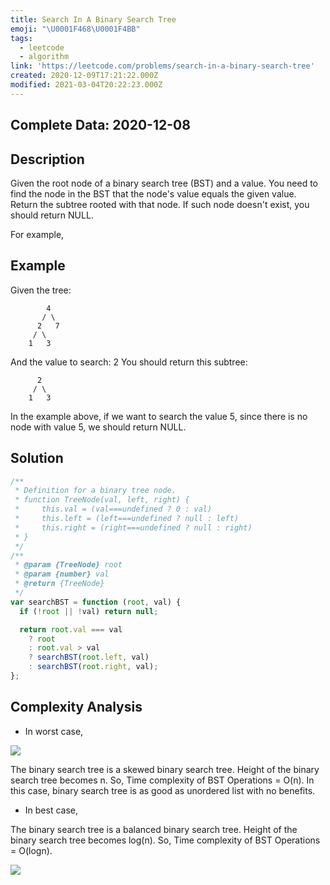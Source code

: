 ```yaml
---
title: Search In A Binary Search Tree
emoji: "\U0001F468‍\U0001F4BB"
tags:
  - leetcode
  - algorithm
link: 'https://leetcode.com/problems/search-in-a-binary-search-tree'
created: 2020-12-09T17:21:22.000Z
modified: 2021-03-04T20:22:23.000Z
---
```


## Complete Data: 2020-12-08

## Description

Given the root node of a binary search tree (BST) and a value. You need to find the node in the BST that the node's value equals the given value. Return the subtree rooted with that node. If such node doesn't exist, you should return NULL.

For example,

## Example

Given the tree:

```
        4
       / \
      2   7
     / \
    1   3
```

And the value to search: 2
You should return this subtree:

```
      2
     / \
    1   3
```

In the example above, if we want to search the value 5, since there is no node with value 5, we should return NULL.

## Solution

```js
/**
 * Definition for a binary tree node.
 * function TreeNode(val, left, right) {
 *     this.val = (val===undefined ? 0 : val)
 *     this.left = (left===undefined ? null : left)
 *     this.right = (right===undefined ? null : right)
 * }
 */
/**
 * @param {TreeNode} root
 * @param {number} val
 * @return {TreeNode}
 */
var searchBST = function (root, val) {
  if (!root || !val) return null;

  return root.val === val
    ? root
    : root.val > val
    ? searchBST(root.left, val)
    : searchBST(root.right, val);
};
```

## Complexity Analysis

- In worst case,

![](https://www.gatevidyalay.com/wp-content/uploads/2018/08/Time-Complexity-of-Binary-Search-Tree-Worst-Case.png)

The binary search tree is a skewed binary search tree.
Height of the binary search tree becomes n.
So, Time complexity of BST Operations = O(n).
In this case, binary search tree is as good as unordered list with no benefits.

- In best case,

The binary search tree is a balanced binary search tree.
Height of the binary search tree becomes log(n).
So, Time complexity of BST Operations = O(logn).

![](https://www.gatevidyalay.com/wp-content/uploads/2018/08/Time-Complexity-of-Binary-Search-Tree-Best-Case.png)
